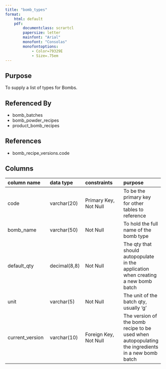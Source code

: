 ```yaml
---
title: "bomb_types"
format:
    html: default
    pdf:
        documentclass: scrartcl
        papersize: letter
        mainfont: "Arial"
        monofont: "Consolas"
        monofontoptions: 
            - Color=79329E
            - Size=.75em
---
```


## Purpose

To supply a list of types for Bombs.

## Referenced By

- bomb_batches
- bomb_powder_recipes
- product_bomb_recipes

## References

- bomb_recipe_versions.code

## Columns

| column name | data type | constraints | purpose |
|:------------|:----------|:------------|:--------|
| code | varchar(20) | Primary Key, Not Null | To be the primary key for other tables to reference |
| bomb_name | varchar(50) | Not Null | To hold the full name of the bomb type |
| default_qty | decimal(8,8) | Not Null | The qty that should autopopulate in the application when creating a new bomb batch |
| unit | varchar(5) | Not Null | The unit of the batch qty, usually 'g' |
| current_version | varchar(10) | Foreign Key, Not Null | The version of the bomb recipe to be used when autopopulating the ingredients in a new bomb batch |